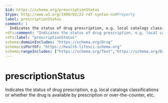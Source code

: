 ```yaml
---
$id: https://schema.org/prescriptionStatus
$type: http://www.w3.org/1999/02/22-rdf-syntax-ns#Property
label: prescriptionStatus
comment: |
  Indicates the status of drug prescription, e.g. local catalogs classifications or whether the drug is available by prescription or over-the-counter, etc.
rdfs:comment: "Indicates the status of drug prescription, e.g. local catalogs classifications or whether the drug is available by prescription or over-the-counter, etc."
rdfs:label: "prescriptionStatus"
schema:domainIncludes: "https://schema.org/Drug"
schema:isPartOf: "https://health-lifesci.schema.org"
schema:rangeIncludes: ["https://schema.org/Text","https://schema.org/DrugPrescriptionStatus"]
---
```


# prescriptionStatus

Indicates the status of drug prescription, e.g. local catalogs classifications or whether the drug is available by prescription or over-the-counter, etc.

